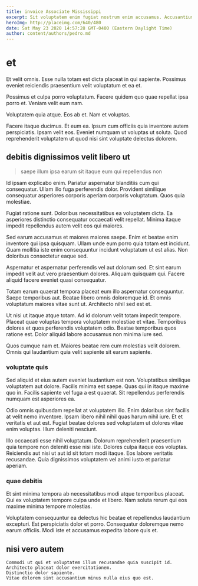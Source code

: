 ```yaml
---
title: invoice Associate Mississippi
excerpt: Sit voluptatem enim fugiat nostrum enim accusamus. Accusantium incidunt suscipit assumenda voluptate. Sed consequatur et fuga et quis ut praesentium quis voluptatem. Autem libero at et fuga sint. In cum est iste est non est nam odio libero.
heroImg: http://placeimg.com/640/480
date: Sat May 23 2020 14:57:28 GMT-0400 (Eastern Daylight Time)
author: content/authors/pedro.md
---
```

# et

Et velit omnis. Esse nulla totam est dicta placeat in qui sapiente. Possimus eveniet reiciendis praesentium velit voluptatum et ea et.
  
Possimus et culpa porro voluptatum. Facere quidem quo quae repellat ipsa porro et. Veniam velit eum nam.
  
Voluptatem quia atque. Eos ab et. Nam et voluptas.
  
Facere itaque ducimus. Et eum ea. Ipsum cum officiis quia inventore autem perspiciatis. Ipsam velit eos. Eveniet numquam ut voluptas ut soluta. Quod reprehenderit voluptatem ut quod nisi sint voluptate delectus dolorem.

## debitis dignissimos velit libero ut

> saepe illum ipsa earum sit itaque eum qui repellendus non

Id ipsam explicabo enim. Pariatur aspernatur blanditiis cum qui consequatur. Ullam illo fuga perferendis dolor. Provident similique consequatur asperiores corporis aperiam corporis voluptatum. Quos quia molestiae.
  
Fugiat ratione sunt. Doloribus necessitatibus ea voluptatem dicta. Ea asperiores distinctio consequatur occaecati velit repellat. Minima itaque impedit repellendus autem velit eos qui maiores.
  
Sed earum accusamus et maiores maiores saepe. Enim et beatae enim inventore qui ipsa quisquam. Ullam unde eum porro quia totam est incidunt. Quam mollitia iste enim consequuntur incidunt voluptatum ut est alias. Non doloribus consectetur eaque sed.
  
Aspernatur et aspernatur perferendis vel aut dolorum sed. Et sint earum impedit velit aut vero praesentium dolores. Aliquam quisquam qui. Facere aliquid facere eveniet quasi consequatur.
  
Totam earum quaerat tempora placeat eum illo aspernatur consequuntur. Saepe temporibus aut. Beatae libero omnis doloremque id. Et omnis voluptatum maiores vitae sunt ut. Architecto nihil sed est et.
  
Ut nisi ut itaque atque totam. Ad id dolorum velit totam impedit tempore. Placeat quae voluptas tempora voluptatem molestiae et vitae. Temporibus dolores et quos perferendis voluptatem odio. Beatae temporibus quos ratione est. Dolor aliquid labore accusamus non minima iure sed.
  
Quos cumque nam et. Maiores beatae rem cum molestias velit dolorem. Omnis qui laudantium quia velit sapiente sit earum sapiente.

### voluptate quis

Sed aliquid et eius autem eveniet laudantium est non. Voluptatibus similique voluptatem aut dolore. Facilis minima est saepe. Quas qui in itaque maxime quo in. Facilis sapiente vel fuga a est quaerat. Sit repellendus perferendis numquam est asperiores ea.
  
Odio omnis quibusdam repellat at voluptatem illo. Enim doloribus sint facilis at velit nemo inventore. Ipsam libero nihil nihil quas harum nihil iure. Et et veritatis et aut est. Fugiat beatae dolores sed voluptatem ut dolores vitae enim voluptas. Illum deleniti nesciunt.
  
Illo occaecati esse nihil voluptatum. Dolorum reprehenderit praesentium quia tempore non deleniti esse nisi iste. Dolores culpa itaque eos voluptas. Reiciendis aut nisi ut aut id sit totam modi itaque. Eos labore veritatis recusandae. Quia dignissimos voluptatem vel animi iusto et pariatur aperiam.

### quae debitis

Et sint minima tempora ab necessitatibus modi atque temporibus placeat. Qui ex voluptatem tempore culpa unde et libero. Nam soluta rerum qui eos maxime minima tempore molestias.
  
Voluptatem consequuntur ea delectus hic beatae et repellendus laudantium excepturi. Est perspiciatis dolor et porro. Consequatur doloremque nemo earum officiis. Modi iste et accusamus expedita labore quis et.

## nisi vero autem

```text
Commodi ut qui et voluptatem illum recusandae quia suscipit id.
Architecto placeat dolor exercitationem.
Distinctio dolor sapiente.
Vitae dolorem sint accusantium minus nulla eius quo est.
```

